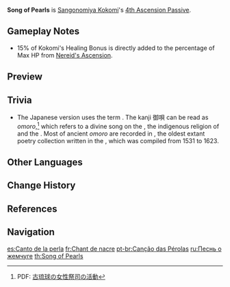{{Talent Infobox
|image         = Talent Song of Pearls.png
|character     = Sangonomiya Kokomi
|type          = 4th Ascension Passive
|info          = While donning the Ceremonial Garment created by [[Nereid's Ascension]], the [[Normal Attack|Normal]] and [[Charged Attack]] DMG Bonus Sangonomiya Kokomi gains based on her Max HP will receive a further increase based on 15% of her [[Healing Bonus]].
|scale_att1    = Healing Bonus
|utility1      = Additive Base DMG Bonus
|utility2      = Normal Attack DMG Increase
|utility3      = Charged Attack DMG Increase
}}
'''Song of Pearls''' is [[Sangonomiya Kokomi]]'s [[4th Ascension Passive]].

==Gameplay Notes==
* 15% of Kokomi's Healing Bonus is directly added to the percentage of Max HP from [[Nereid's Ascension]].

==Preview==
{{Preview
|file    = Song of Pearls Preview
}}
{{Clr}}

==Trivia==
*The Japanese version uses the term {{Lang|mini=1|ja=真珠の御唄|ja_tl=Venerable Song of Pearls}}. The kanji 御唄 can be read as ''omoro'',<ref>PDF: [https://web.flet.keio.ac.jp/~shnomura/repo2001/koryukyu.pdf 古琉球の女性祭司の活動]</ref> which refers to a divine song on the {{w|Ryukyuan religion|Ryukyuan mythology}}, the indigenous religion of {{w|Okinawa Prefecture}} and the {{w|Amami Islands}}. Most of ancient ''omoro'' are recorded in ''{{w|Omoro Sōshi|Omoro Soushi}}'', the oldest extant poetry collection written in the {{w|Northern Ryukyuan languages|Northern Ryukyuan language}}, which was compiled from 1531 to 1623.

==Other Languages==
{{Other Languages
|en      = Song of Pearls
|zhs     = 真珠御呗
|zhs_rm  = Zhēnzhū Yù Bei
|zht     = 真珠御唄
|zht_rm  = Zhēnzhū Yù Bei
|zh_tl   = 
|ja      = 真珠の御唄
|ja_rm   = Shinju no O-uta<ref>YouTube: [https://youtu.be/Rr3bT1H-LtI {{Lang|mini=1|ja=【原神】チュートリアル動画　珊瑚宮心海「光煌めく海汐」（ナレーション 津田健次郎ver.）}}]</ref>
|ja_tl   = Song of Pearls
|ko      = 진주의 노래
|ko_rm   = Jinju-ui Norae
|ko_tl   = Song of Pearls
|es      = Canto de la perla
|es_tl   = Song of the Pearl
|fr      = Chant de nacre
|fr_tl   = Song of {{w|Nacre}}
|ru      = Песнь о жемчуге
|ru_tl   = Song of Pearls
|th      = Song of Pearls
|vi      = Khúc Ca Trân Châu
|vi_tl   = Song of Pearls
|de      = Gesang der Perlen
|de_tl   = Song of Pearls
|id      = Song of Pearls
|pt      = Canção das Pérolas
|pt_tl   = Song of Pearls
|tr      = İncilerin Şarkısı
|tr_tl   = 
|it      = Canto delle perle
|it_tl   = Song of Pearls
}}

==Change History==
{{Change History|2.1}}

==References==
{{Reflist}}

==Navigation==
{{Talent Navbox|Sangonomiya Kokomi}}

[[es:Canto de la perla]]
[[fr:Chant de nacre]]
[[pt-br:Canção das Pérolas]]
[[ru:Песнь о жемчуге]]
[[th:Song of Pearls]]
